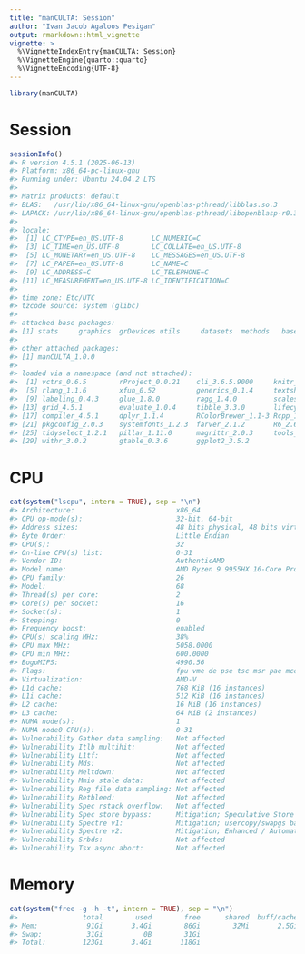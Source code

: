 ```yaml
---
title: "manCULTA: Session"
author: "Ivan Jacob Agaloos Pesigan"
output: rmarkdown::html_vignette
vignette: >
  %\VignetteIndexEntry{manCULTA: Session}
  %\VignetteEngine{quarto::quarto}
  %\VignetteEncoding{UTF-8}
---
```





``` r
library(manCULTA)
```

# Session


``` r
sessionInfo()
#> R version 4.5.1 (2025-06-13)
#> Platform: x86_64-pc-linux-gnu
#> Running under: Ubuntu 24.04.2 LTS
#> 
#> Matrix products: default
#> BLAS:   /usr/lib/x86_64-linux-gnu/openblas-pthread/libblas.so.3 
#> LAPACK: /usr/lib/x86_64-linux-gnu/openblas-pthread/libopenblasp-r0.3.26.so;  LAPACK version 3.12.0
#> 
#> locale:
#>  [1] LC_CTYPE=en_US.UTF-8       LC_NUMERIC=C              
#>  [3] LC_TIME=en_US.UTF-8        LC_COLLATE=en_US.UTF-8    
#>  [5] LC_MONETARY=en_US.UTF-8    LC_MESSAGES=en_US.UTF-8   
#>  [7] LC_PAPER=en_US.UTF-8       LC_NAME=C                 
#>  [9] LC_ADDRESS=C               LC_TELEPHONE=C            
#> [11] LC_MEASUREMENT=en_US.UTF-8 LC_IDENTIFICATION=C       
#> 
#> time zone: Etc/UTC
#> tzcode source: system (glibc)
#> 
#> attached base packages:
#> [1] stats     graphics  grDevices utils     datasets  methods   base     
#> 
#> other attached packages:
#> [1] manCULTA_1.0.0
#> 
#> loaded via a namespace (and not attached):
#>  [1] vctrs_0.6.5        rProject_0.0.21    cli_3.6.5.9000     knitr_1.50        
#>  [5] rlang_1.1.6        xfun_0.52          generics_0.1.4     textshaping_1.0.1 
#>  [9] labeling_0.4.3     glue_1.8.0         ragg_1.4.0         scales_1.4.0      
#> [13] grid_4.5.1         evaluate_1.0.4     tibble_3.3.0       lifecycle_1.0.4   
#> [17] compiler_4.5.1     dplyr_1.1.4        RColorBrewer_1.1-3 Rcpp_1.1.0        
#> [21] pkgconfig_2.0.3    systemfonts_1.2.3  farver_2.1.2       R6_2.6.1          
#> [25] tidyselect_1.2.1   pillar_1.11.0      magrittr_2.0.3     tools_4.5.1       
#> [29] withr_3.0.2        gtable_0.3.6       ggplot2_3.5.2
```

# CPU


``` r
cat(system("lscpu", intern = TRUE), sep = "\n")
#> Architecture:                         x86_64
#> CPU op-mode(s):                       32-bit, 64-bit
#> Address sizes:                        48 bits physical, 48 bits virtual
#> Byte Order:                           Little Endian
#> CPU(s):                               32
#> On-line CPU(s) list:                  0-31
#> Vendor ID:                            AuthenticAMD
#> Model name:                           AMD Ryzen 9 9955HX 16-Core Processor
#> CPU family:                           26
#> Model:                                68
#> Thread(s) per core:                   2
#> Core(s) per socket:                   16
#> Socket(s):                            1
#> Stepping:                             0
#> Frequency boost:                      enabled
#> CPU(s) scaling MHz:                   38%
#> CPU max MHz:                          5058.0000
#> CPU min MHz:                          600.0000
#> BogoMIPS:                             4990.56
#> Flags:                                fpu vme de pse tsc msr pae mce cx8 apic sep mtrr pge mca cmov pat pse36 clflush mmx fxsr sse sse2 ht syscall nx mmxext fxsr_opt pdpe1gb rdtscp lm constant_tsc rep_good amd_lbr_v2 nopl xtopology nonstop_tsc cpuid extd_apicid aperfmperf rapl pni pclmulqdq monitor ssse3 fma cx16 sse4_1 sse4_2 movbe popcnt aes xsave avx f16c rdrand lahf_lm cmp_legacy svm extapic cr8_legacy abm sse4a misalignsse 3dnowprefetch osvw ibs skinit wdt tce topoext perfctr_core perfctr_nb bpext perfctr_llc mwaitx cpb cat_l3 cdp_l3 hw_pstate ssbd mba perfmon_v2 ibrs ibpb stibp ibrs_enhanced vmmcall fsgsbase tsc_adjust bmi1 avx2 smep bmi2 erms invpcid cqm rdt_a avx512f avx512dq rdseed adx smap avx512ifma clflushopt clwb avx512cd sha_ni avx512bw avx512vl xsaveopt xsavec xgetbv1 xsaves cqm_llc cqm_occup_llc cqm_mbm_total cqm_mbm_local user_shstk avx_vnni avx512_bf16 clzero irperf xsaveerptr rdpru wbnoinvd cppc arat npt lbrv svm_lock nrip_save tsc_scale vmcb_clean flushbyasid decodeassists pausefilter pfthreshold v_vmsave_vmload vgif x2avic v_spec_ctrl vnmi avx512vbmi umip pku ospke avx512_vbmi2 gfni vaes vpclmulqdq avx512_vnni avx512_bitalg avx512_vpopcntdq rdpid bus_lock_detect movdiri movdir64b overflow_recov succor smca fsrm avx512_vp2intersect flush_l1d amd_lbr_pmc_freeze
#> Virtualization:                       AMD-V
#> L1d cache:                            768 KiB (16 instances)
#> L1i cache:                            512 KiB (16 instances)
#> L2 cache:                             16 MiB (16 instances)
#> L3 cache:                             64 MiB (2 instances)
#> NUMA node(s):                         1
#> NUMA node0 CPU(s):                    0-31
#> Vulnerability Gather data sampling:   Not affected
#> Vulnerability Itlb multihit:          Not affected
#> Vulnerability L1tf:                   Not affected
#> Vulnerability Mds:                    Not affected
#> Vulnerability Meltdown:               Not affected
#> Vulnerability Mmio stale data:        Not affected
#> Vulnerability Reg file data sampling: Not affected
#> Vulnerability Retbleed:               Not affected
#> Vulnerability Spec rstack overflow:   Not affected
#> Vulnerability Spec store bypass:      Mitigation; Speculative Store Bypass disabled via prctl
#> Vulnerability Spectre v1:             Mitigation; usercopy/swapgs barriers and __user pointer sanitization
#> Vulnerability Spectre v2:             Mitigation; Enhanced / Automatic IBRS; IBPB conditional; STIBP always-on; RSB filling; PBRSB-eIBRS Not affected; BHI Not affected
#> Vulnerability Srbds:                  Not affected
#> Vulnerability Tsx async abort:        Not affected
```

# Memory


``` r
cat(system("free -g -h -t", intern = TRUE), sep = "\n")
#>                total        used        free      shared  buff/cache   available
#> Mem:            91Gi       3.4Gi        86Gi        32Mi       2.5Gi        88Gi
#> Swap:           31Gi          0B        31Gi
#> Total:         123Gi       3.4Gi       118Gi
```

